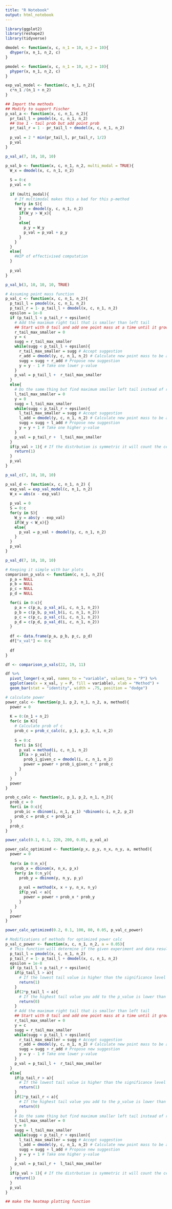 ```yaml
---
title: "R Notebook"
output: html_notebook
---
```


```r
library(ggplot2)
library(reshape2)
library(tidyverse)
```


```r
dmodel <- function(x, c, n_1 = 10, n_2 = 10){
  dhyper(x, n_1, n_2, c)
}

pmodel <- function(x, c, n_1 = 10, n_2 = 10){
  phyper(x, n_1, n_2, c)
}

exp_val_model <- function(c, n_1, n_2){
  c*n_1 /(n_1 + n_2)
}
```

```r
## Import the methods
## Modify to support Fischer
p_val_a <- function(x, c, n_1, n_2){
  pr_tail_l = pmodel(x, c, n_1, n_2)
  ## Use 1 - tail prob but add point prob
  pr_tail_r = 1 - pr_tail_l + dmodel(x, c, n_1, n_2)
  
  p_val = 2 * min(pr_tail_l, pr_tail_r, 1/2)
  p_val
}

p_val_a(7, 10, 10, 10)

p_val_b <- function(x, c, n_1, n_2, multi_modal = TRUE){
  W_x = dmodel(x, c, n_1, n_2)
  
  S = 0:c
  p_val = 0
  
  if (multi_modal){
    # If multimodal makes this a bad for this p-method
    for(y in S){
      W_y = dmodel(y, c, n_1, n_2)
      if(W_y > W_x){
      }
      else{
        p_y = W_y
        p_val = p_val + p_y
      }
    }
  }
  else{
    #WIP of effectivised computation
  }
  
  p_val
}

p_val_b(3, 10, 10, 10, TRUE)

# Assuming point mass function
p_val_c <- function(x, c, n_1, n_2){
  p_tail_l = pmodel(x, c, n_1, n_2)
  p_tail_r = 1- p_tail_l + dmodel(x, c, n_1, n_2)
  epsilon = 1e-8
  if (p_tail_l < p_tail_r + epsilon){
    # Add the maximum right tail that is smaller than left tail
    ## Start with 0 tail and add one point mass at a time until it grow bigger than left tail
    r_tail_max_smaller = 0
    y = c
    sugg = r_tail_max_smaller
    while(sugg < p_tail_l + epsilon){
      r_tail_max_smaller = sugg # Accept suggestion
      r_add = dmodel(y, c, n_1, n_2) # Calculate new point mass to be added
      sugg = sugg + r_add # Propose new suggestion
      y = y - 1 # Take one lower y-value
    }
    p_val = p_tail_l +  r_tail_max_smaller
  }
  else{
    # Do the same thing but find maximum smaller left tail instead of right
    l_tail_max_smaller = 0
    y = 0
    sugg = l_tail_max_smaller
    while(sugg < p_tail_r + epsilon){
      l_tail_max_smaller = sugg # Accept suggestion
      l_add = dmodel(y, c, n_1, n_2) # Calculate new point mass to be added
      sugg = sugg + l_add # Propose new suggestion
      y = y + 1 # Take one higher y-value
    }
    p_val = p_tail_r +  l_tail_max_smaller
  }
  if(p_val > 1){ # If the distrbution is symmetric it will count the central event twice.
    return(1)
  }
  p_val
}

p_val_c(7, 10, 10, 10)

p_val_d <- function(x, c, n_1, n_2) {
  exp_val = exp_val_model(c, n_1, n_2)
  W_x = abs(x - exp_val)
  
  p_val = 0
  S = 0:c
  for(y in S){
    W_y = abs(y - exp_val)
    if(W_y < W_x){}
    else{
      p_val = p_val + dmodel(y, c, n_1, n_2)
    }
  }
  p_val
}

p_val_d(7, 10, 10, 10)
```

```r
# Keeping it simple with bar plots
comparison_p_vals <- function(c, n_1, n_2){
  p_a = NULL
  p_b = NULL
  p_c = NULL
  p_d = NULL

  for(i in 0:c){
    p_a = c(p_a, p_val_a(i, c, n_1, n_2))
    p_b = c(p_b, p_val_b(i, c, n_1, n_2))
    p_c = c(p_c, p_val_c(i, c, n_1, n_2))
    p_d = c(p_d, p_val_d(i, c, n_1, n_2))
  }
  
  df <- data.frame(p_a, p_b, p_c, p_d)
  df["x_val"] <- 0:c
  
  df
}

df <- comparison_p_vals(22, 19, 11)

df %>%
  pivot_longer(-x_val, names_to = "variable", values_to = "P") %>%
  ggplot(aes(x = x_val, y = P, fill = variable), xlab = "Method") +
  geom_bar(stat = "identity", width = .75, position = "dodge")
```
```r
# calculate power 
power_calc <- function(p_1, p_2, n_1, n_2, a, method){
  power = 0
  
  K = 0:(n_1 + n_2)
  for(c in K){
    # Calculate prob of c
    prob_c = prob_c_calc(c, p_1, p_2, n_1, n_2)
      
    S = 0:c
    for(i in S){
      p_val = method(i, c, n_1, n_2)
      if(a > p_val){
        prob_i_given_c = dmodel(i, c, n_1, n_2)
        power = power + prob_i_given_c * prob_c
      }
    }
  }
  power
}

prob_c_calc <- function(c, p_1, p_2, n_1, n_2){
  prob_c = 0
  for(i in 0:c){
    prob_ic = dbinom(i, n_1, p_1) *dbinom(c-i, n_2, p_2)
    prob_c = prob_c + prob_ic
  }
  prob_c
}

power_calc(0.1, 0.1, 220, 200, 0.05, p_val_a)
```
```r
power_calc_optimized <- function(p_x, p_y, n_x, n_y, a, method){
  power = 0
  
  for(x in 0:n_x){
    prob_x = dbinom(x, n_x, p_x)
    for(y in 0:n_y){
      prob_y = dbinom(y, n_y, p_y)
      
      p_val = method(x, x + y, n_x, n_y)
      if(p_val < a){
        power = power + prob_x * prob_y
      }
    }
  }
  power
}

power_calc_optimized(0.2, 0.1, 100, 80, 0.05, p_val_c_power)
```
```r
# Modifications of methods for optimized power calc
p_val_c_power <- function(x, c, n_1, n_2, a = 0.05){
  # This function will determine if the given experiment and data resulted in a rejection or not wrt to the hypothesis test/significance level
  p_tail_l = pmodel(x, c, n_1, n_2)
  p_tail_r = 1- p_tail_l + dmodel(x, c, n_1, n_2)
  epsilon = 1e-8
  if (p_tail_l < p_tail_r + epsilon){
    if(p_tail_l > a){
      # If the lowest tail value is higher than the significance level the null hypothesis is not rejected
      return(1)
    }
    if(2*p_tail_l < a){
      # If the highest tail value you add to the p_value is lower than half the null hypthesis is rejected
      return(0)
    }
    # Add the maximum right tail that is smaller than left tail
    ## Start with 0 tail and add one point mass at a time until it grow bigger than left tail
    r_tail_max_smaller = 0
    y = c
    sugg = r_tail_max_smaller
    while(sugg < p_tail_l + epsilon){
      r_tail_max_smaller = sugg # Accept suggestion
      r_add = dmodel(y, c, n_1, n_2) # Calculate new point mass to be added
      sugg = sugg + r_add # Propose new suggestion
      y = y - 1 # Take one lower y-value
    }
    p_val = p_tail_l +  r_tail_max_smaller
  }
  else{
    if(p_tail_r > a){
      # If the lowest tail value is higher than the significance level the test fails necessairly
      return(1)
    }
    if(2*p_tail_r < a){
      # If the highest tail value you add to the p_value is lower than half the null hypthesis is rejected
      return(0)
    }
    # Do the same thing but find maximum smaller left tail instead of right
    l_tail_max_smaller = 0
    y = 0
    sugg = l_tail_max_smaller
    while(sugg < p_tail_r + epsilon){
      l_tail_max_smaller = sugg # Accept suggestion
      l_add = dmodel(y, c, n_1, n_2) # Calculate new point mass to be added
      sugg = sugg + l_add # Propose new suggestion
      y = y + 1 # Take one higher y-value
    }
    p_val = p_tail_r +  l_tail_max_smaller
  }
  if(p_val > 1){ # If the distrbution is symmetric it will count the central event twice.
    return(1)
  }
  p_val
}

```


```r
## make the heatmap plotting function
```
